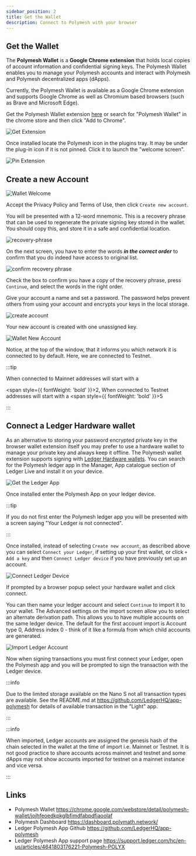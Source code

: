 ```yaml
---
sidebar_position: 2
title: Get the Wallet
description: Connect to Polymesh with your browser
---
```


## Get the Wallet

The **Polymesh Wallet** is a **Google Chrome extension** that holds local copies of account information and confidential signing keys. The Polymesh Wallet enables you to manage your Polymesh accounts and interact with Polymesh and Polymesh decentralized apps (dApps).

Currently, the Polymesh Wallet is available as a Google Chrome extension and supports Google Chrome as well as Chromium based browsers (such as Brave and Microsoft Edge).

Get the Polymesh Wallet extension [here](https://chrome.google.com/webstore/detail/polymesh-wallet/jojhfeoedkpkglbfimdfabpdfjaoolaf) or search for "Polymesh Wallet" in the chrome store and then click "Add to Chrome".

![Get Extension](images/get_chrome_extension.png)

Once installed locate the Polymesh icon in the plugins tray. It may be under the plug-in icon if it is not pinned. Click it to launch the "welcome screen".

![Pin Extension](images/pin_extension.png)

## Create a new Account

![Wallet Welcome](images/welcome.png)

Accept the Privacy Policy and Terms of Use, then click `Create new account`.

You will be presented with a 12-word mnemonic. This is a recovery phrase that can be used to regenerate the private signing key stored in the wallet. You should copy this, and store it in a safe and confidential location.

![recovery-phrase](images/recovery-phrase.png)

On the next screen, you have to enter the words **_in the correct order_** to confirm that you do indeed have access to original list.

![confirm recovery phrase](images/confirm-recovery-phrase.png)

Check the box to confirm you have a copy of the recovery phrase, press `Continue`, and select the words in the right order.

Give your account a name and set a password. The password helps prevent others from using your account and encrypts your keys in the local storage.

![create account](images/create_account.png)

Your new account is created with one unassigned key.

![Wallet New Account](images/new_account.png)

Notice, at the top of the window, that it informs you which network it is connected to by default. Here, we are connected to Testnet.

:::tip

When connected to Mainnet addresses will start with a

<span style={{ fontWeight: 'bold' }}>2</span>, When connected to Testnet
addresses will start with a <span style={{ fontWeight: 'bold' }}>5</span>

:::

## Connect a Ledger Hardware wallet

As an alternative to storing your password encrypted private key in the browser wallet extension itself you may prefer to use a hardware wallet to manage your private key and always keep it offline. The Polymesh wallet extension supports signing with [Ledger Hardware wallets](https://support.ledger.com/hc/en-us/articles/4641803176221-Polymesh-POLYX-?docs=true). You can search for the Polymesh ledger app in the Manager, App catalogue section of Ledger Live and install it on your device.

![Get the Ledger App](images/get-ledger-app.png)

Once installed enter the Polymesh App on your ledger device.

:::tip

If you do not first enter the Polymesh ledger app you will be presented with a
screen saying "Your Ledger is not connected".

:::

Once installed, instead of selecting `Create new account`, as described above you can select `Connect your Ledger`, if setting up your first wallet, or click `+ Add a key` and then `Connect Ledger device` if you have previously set up an account.

![Connect Ledger Device](images/connect-ledger-device.png)

If prompted by a browser popup select your hardware wallet and click connect.

You can then name your ledger account and select `Continue` to import it to your wallet. The Advanced settings on the import screen allow you to select an alternate derivation path. This allows you to have multiple accounts on the same ledger device. The default for the first account import is Account type 0, Address index 0 - think of it like a formula from which child accounts are generated.

![Import Ledger Account](images/import-ledger-account.png)

Now when signing transactions you must first connect your Ledger, open the Polymesh app and you will be prompted to sign the transaction with the Ledger device.

:::info

Due to the limited storage available on the Nano S not all transaction types
are available. See the README.md at <a href="https://github.com/LedgerHQ/app-polymesh">https://github.com/LedgerHQ/app-polymesh</a>
for details of available transaction in the "Light" app.

:::

:::info

When imported, Ledger accounts are assigned the genesis hash of the chain
selected in the wallet at the time of import i.e. Mainnet or Testnet. It is
not good practice to share accounts across mainnet and testnet and some dApps
may not show accounts imported for testnet on a mainnet instance and vice
versa.

:::

## Links

- Polymesh Wallet https://chrome.google.com/webstore/detail/polymesh-wallet/jojhfeoedkpkglbfimdfabpdfjaoolaf
- Polymesh Dashboard https://dashboard.polymath.network/
- Ledger Polymesh App Github https://github.com/LedgerHQ/app-polymesh
- Ledger Polymesh App support page https://support.ledger.com/hc/en-us/articles/4641803176221-Polymesh-POLYX
